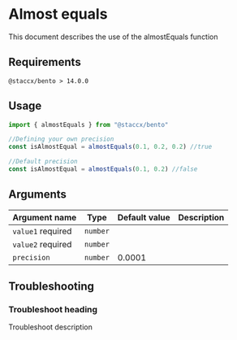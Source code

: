 
<Meta title="math/almostEquals/README" />

# Almost equals

<Subtitle>
  This document describes the use of the almostEquals function
</Subtitle>

## Requirements

`@staccx/bento > 14.0.0`

## Usage

```js
import { almostEquals } from "@staccx/bento"

//Defining your own precision
const isAlmostEqual = almostEquals(0.1, 0.2, 0.2) //true

//Default precision
const isAlmostEqual = almostEquals(0.1, 0.2) //false
```

## Arguments

| Argument name                                      | Type     | Default value | Description |
| -------------------------------------------------- | -------- | ------------- | ----------- |
| `value1` <Badge status="positive">required</Badge> | `number` |               |             |
| `value2` <Badge status="positive">required</Badge> | `number` |               |             |
| `precision`                                        | `number` | 0.0001        |             |

## Troubleshooting

### Troubleshoot heading

Troubleshoot description
